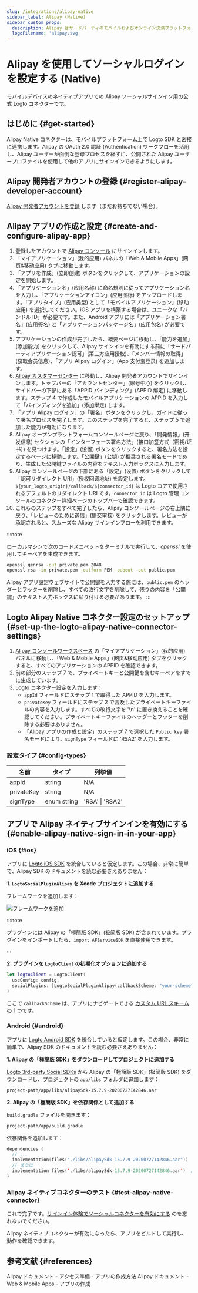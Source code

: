 ```yaml
---
slug: /integrations/alipay-native
sidebar_label: Alipay (Native)
sidebar_custom_props:
  description: Alipay はサードパーティのモバイルおよびオンライン決済プラットフォームです。
  logoFilename: 'alipay.svg'
---
```



# Alipay を使用してソーシャルログインを設定する (Native)

モバイルデバイスのネイティブアプリでの Alipay ソーシャルサインイン用の公式 Logto コネクターです。

<GuideTip />

## はじめに \{#get-started}

Alipay Native コネクターは、モバイルプラットフォーム上で Logto SDK と密接に連携します。Alipay の OAuth 2.0 認証 (Authentication) ワークフローを活用し、Alipay ユーザーが面倒な登録プロセスを経ずに、公開された Alipay ユーザープロファイルを使用して他のアプリにサインインできるようにします。

## Alipay 開発者アカウントの登録 \{#register-alipay-developer-account}

[Alipay 開発者アカウントを登録](https://certifyweb.alipay.com/certify/reg/guide#/) します（まだお持ちでない場合）。

## Alipay アプリの作成と設定 \{#create-and-configure-alipay-app}

1. 登録したアカウントで [Alipay コンソール](https://open.alipay.com/) にサインインします。
2. 「マイアプリケーション」(我的应用) パネルの「Web & Mobile Apps」(网页&移动应用) タブに移動します。
3. 「アプリを作成」(立即创建) ボタンをクリックして、アプリケーションの設定を開始します。
4. 「アプリケーション名」(应用名称) に命名規則に従ってアプリケーション名を入力し、「アプリケーションアイコン」(应用图标) をアップロードします。「アプリタイプ」(应用类型) として「モバイルアプリケーション」(移动应用) を選択してください。iOS アプリを構築する場合は、ユニークな「バンドル ID」が必要です。また、Android アプリには「アプリケーション署名」(应用签名) と「アプリケーションパッケージ名」(应用包名) が必要です。
5. アプリケーションの作成が完了したら、概要ページに移動し、「能力を追加」(添加能力) をクリックして、Alipay サインインを有効にする前に「サードパーティアプリケーション認可」(第三方应用授权)、「メンバー情報の取得」(获取会员信息)、「アプリ Alipay ログイン」(App 支付宝登录) を追加します。
6. [Alipay カスタマーセンター](https://b.alipay.com/index2.htm) に移動し、Alipay 開発者アカウントでサインインします。トップバーの「アカウントセンター」(账号中心) をクリックし、サイドバーの下部にある「APPID バインディング」(APPID 绑定) に移動します。ステップ 4 で作成したモバイルアプリケーションの APPID を入力して「バインディングを追加」(添加绑定) します。
7. 「アプリ Alipay ログイン」の「署名」ボタンをクリックし、ガイドに従って署名プロセスを完了します。このステップを完了すると、ステップ 5 で追加した能力が有効になります。
8. Alipay オープンプラットフォームコンソールページに戻り、「開発情報」(开发信息) セクションの「インターフェース署名方法」(接口加签方式（密钥/证书）) を見つけます。「設定」(设置) ボタンをクリックすると、署名方法を設定するページに移動します。「公開鍵」(公钥) が推奨される署名モードであり、生成した公開鍵ファイルの内容をテキスト入力ボックスに入力します。
9. Alipay コンソールページの下部にある「設定」(设置) ボタンをクリックして「認可リダイレクト URI」(授权回调地址) を設定します。`${your_logto_origin}/callback/${connector_id}` は Logto コアで使用されるデフォルトのリダイレクト URI です。`connector_id` は Logto 管理コンソールのコネクター詳細ページのトップバーで確認できます。
10. これらのステップをすべて完了したら、Alipay コンソールページの右上隅に戻り、「レビューのために送信」(提交审核) をクリックします。レビューが承認されると、スムーズな Alipay サインインフローを利用できます。

:::note

ローカルマシンで次のコードスニペットをターミナルで実行して、_openssl_ を使用してキーペアを生成できます。

```bash
openssl genrsa -out private.pem 2048
openssl rsa -in private.pem -outform PEM -pubout -out public.pem
```

Alipay アプリ設定ウェブサイトで公開鍵を入力する際には、`public.pem` のヘッダーとフッターを削除し、すべての改行文字を削除して、残りの内容を「公開鍵」のテキスト入力ボックスに貼り付ける必要があります。
:::

## Logto Alipay Native コネクター設定のセットアップ \{#set-up-the-logto-alipay-native-connector-settings}

1. [Alipay コンソールワークスペース](https://open.alipay.com/dev/workspace) の「マイアプリケーション」(我的应用) パネルに移動し、「Web & Mobile Apps」(网页&移动应用) タブをクリックすると、すべてのアプリケーションの APPID を確認できます。
2. 前の部分のステップ 7 で、プライベートキーと公開鍵を含むキーペアをすでに生成しています。
3. Logto コネクター設定を入力します：
   - `appId` フィールドにステップ 1 で取得した APPID を入力します。
   - `privateKey` フィールドにステップ 2 で言及したプライベートキーファイルの内容を入力します。すべての改行文字を '\n' に置き換えることを確認してください。プライベートキーファイルのヘッダーとフッターを削除する必要はありません。
   - 「Alipay アプリの作成と設定」のステップ 7 で選択した `Public key` 署名モードにより、`signType` フィールドに 'RSA2' を入力します。

### 設定タイプ \{#config-types}

| 名前       | タイプ      | 列挙値          |
| ---------- | ----------- | --------------- |
| appId      | string      | N/A             |
| privateKey | string      | N/A             |
| signType   | enum string | 'RSA' \| 'RSA2' |

## アプリで Alipay ネイティブサインインを有効にする \{#enable-alipay-native-sign-in-in-your-app}

### iOS \{#ios}

アプリに [Logto iOS SDK](/quick-starts/swift) を統合していると仮定します。この場合、非常に簡単で、Alipay SDK のドキュメントを読む必要さえありません：

**1. `LogtoSocialPluginAlipay` を Xcode プロジェクトに追加する**

フレームワークを追加します：

<img src="/img/assets/add-framework.png" alt="フレームワークを追加" />

:::note

プラグインには Alipay の「極簡版 SDK」(极简版 SDK) が含まれています。プラグインをインポートしたら、`import AFServiceSDK` を直接使用できます。

:::

**2. プラグインを `LogtoClient` の初期化オプションに追加する**

```swift
let logtoClient = LogtoClient(
  useConfig: config,
  socialPlugins: [LogtoSocialPluginAlipay(callbackScheme: "your-scheme")]
)
```

ここで `callbackScheme` は、アプリにナビゲートできる [カスタム URL スキーム](https://developer.apple.com/documentation/xcode/defining-a-custom-url-scheme-for-your-app) の 1 つです。

### Android \{#android}

アプリに [Logto Android SDK](/quick-starts/android) を統合していると仮定します。この場合、非常に簡単で、Alipay SDK のドキュメントを読む必要さえありません：

**1. Alipay の「極簡版 SDK」をダウンロードしてプロジェクトに追加する**

[Logto 3rd-party Social SDKs](https://github.com/logto-io/social-sdks/blob/master/alipay/android/alipaySdk-15.7.9-20200727142846.aar) から Alipay の「極簡版 SDK」(极简版 SDK) をダウンロードし、プロジェクトの `app/libs` フォルダに追加します：

```bash
project-path/app/libs/alipaySdk-15.7.9-20200727142846.aar
```

**2. Alipay の「極簡版 SDK」を依存関係として追加する**

`build.gradle` ファイルを開きます：

```bash
project-path/app/build.gradle
```

依存関係を追加します：

```kotlin
dependencies {
  // ...
  implementation(files("./libs/alipaySdk-15.7.9-20200727142846.aar"))  // kotlin-script
  // または
  implementation files('./libs/alipaySdk-15.7.9-20200727142846.aar')  // groovy-script
}
```

### Alipay ネイティブコネクターのテスト \{#test-alipay-native-connector}

これで完了です。[サインイン体験でソーシャルコネクターを有効にする](/connectors/social-connectors/#enable-social-sign-in) のを忘れないでください。

Alipay ネイティブコネクターが有効になったら、アプリをビルドして実行し、動作を確認できます。

## 参考文献 \{#references}

<Url href="https://opendocs.alipay.com/support/01rau6">
  Alipay ドキュメント - アクセス準備 - アプリの作成方法
</Url>

<Url href="https://opendocs.alipay.com/open/200/105310">
  Alipay ドキュメント - Web & Mobile Apps - アプリの作成
</Url>
